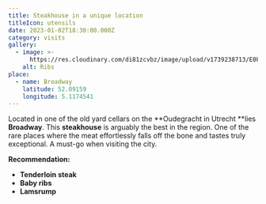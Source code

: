 ```yaml
---
title: Steakhouse in a unique location
titleIcon: utensils
date: 2023-01-02T18:30:00.000Z
category: visits
gallery:
  - image: >-
      https://res.cloudinary.com/di81zcvbz/image/upload/v1739238713/E0F3D2E1-2318-4D10-950C-167FB6D1C967_pggrvk.jpg
    alt: Ribs
place:
  - name: Broadway
    latitude: 52.09159
    longitude: 5.1174541
---
```


Located in one of the old yard cellars on the **Oudegracht in Utrecht **lies **Broadway**. This **steakhouse** is arguably the best in the region. One of the rare places where the meat effortlessly falls off the bone and tastes truly exceptional. A must-go when visiting the city.

**Recommendation:**

* **Tenderloin steak**
* **Baby ribs**
* **Lamsrump**
